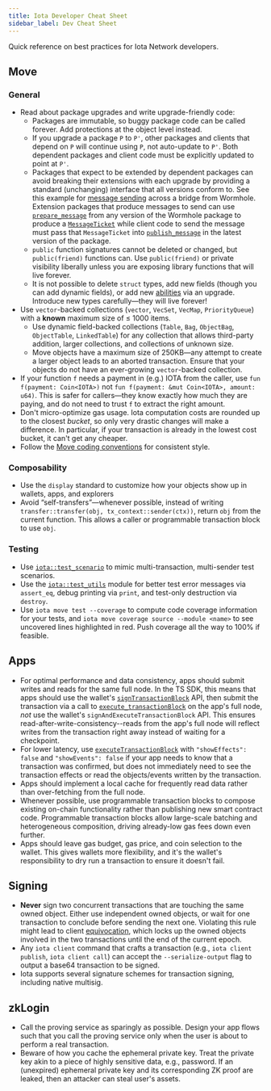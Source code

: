 ```yaml
---
title: Iota Developer Cheat Sheet
sidebar_label: Dev Cheat Sheet
---
```


Quick reference on best practices for Iota Network developers.

## Move

### General

- Read about package upgrades and write upgrade-friendly code:
  - Packages are immutable, so buggy package code can be called forever. Add protections at the object level instead.
  - If you upgrade a package `P` to `P'`, other packages and clients that depend on `P` will continue using `P`, not auto-update to `P'`. Both dependent packages and client code must be explicitly updated to point at `P'`.
  - Packages that expect to be extended by dependent packages can avoid breaking their extensions with each upgrade by providing a standard (unchanging) interface that all versions conform to. See this example for [message sending](https://github.com/wormhole-foundation/wormhole/blob/74dea3bf22f0e27628b432c3e9eac05c85786a99/iota/wormhole/sources/publish_message.move) across a bridge from Wormhole. Extension packages that produce messages to send can use [`prepare_message`](https://github.com/wormhole-foundation/wormhole/blob/74dea3bf22f0e27628b432c3e9eac05c85786a99/iota/wormhole/sources/publish_message.move#L68-L90) from any version of the Wormhole package to produce a [`MessageTicket`](https://github.com/wormhole-foundation/wormhole/blob/74dea3bf22f0e27628b432c3e9eac05c85786a99/iota/wormhole/sources/publish_message.move#L52-L66) while client code to send the message must pass that `MessageTicket` into [`publish_message`](https://github.com/wormhole-foundation/wormhole/blob/74dea3bf22f0e27628b432c3e9eac05c85786a99/iota/wormhole/sources/publish_message.move#L92-L152) in the latest version of the package.
  - `public` function signatures cannot be deleted or changed, but `public(friend)` functions can. Use `public(friend)` or private visibility liberally unless you are exposing library functions that will live forever.
  - It is not possible to delete `struct` types, add new fields (though you can add dynamic fields), or add new [abilities](https://move-language.github.io/move/abilities.html) via an upgrade. Introduce new types carefully—they will live forever!
- Use `vector`-backed collections (`vector`, `VecSet`, `VecMap`, `PriorityQueue`) with a **known** maximum size of ≤ 1000 items.
  - Use dynamic field-backed collections (`Table`, `Bag`, `ObjectBag`, `ObjectTable`, `LinkedTable`) for any collection that allows third-party addition, larger collections, and collections of unknown size.
  - Move objects have a maximum size of 250KB—any attempt to create a larger object leads to an aborted transaction. Ensure that your objects do not have an ever-growing `vector`-backed collection.
- If your function `f` needs a payment in (e.g.) IOTA from the caller, use `fun f(payment: Coin<IOTA>)` not `fun f(payment: &mut Coin<IOTA>, amount: u64)`. This is safer for callers—they know exactly how much they are paying, and do not need to trust `f` to extract the right amount.
- Don't micro-optimize gas usage. Iota computation costs are rounded up to the closest _bucket_, so only very drastic changes will make a difference. In particular, if your transaction is already in the lowest cost bucket, it can't get any cheaper.
- Follow the [Move coding conventions](https://move-language.github.io/move/coding-conventions.html) for consistent style.

### Composability

- Use the `display` standard to customize how your objects show up in wallets, apps, and explorers
- Avoid “self-transfers”—whenever possible, instead of writing `transfer::transfer(obj, tx_context::sender(ctx))`, return `obj` from the current function. This allows a caller or programmable transaction block to use `obj`.

### Testing

- Use [`iota::test_scenario`](https://github.com/iotaledger/kinesis/blob/main/crates/iota-framework/packages/iota-framework/sources/test/test_scenario.move) to mimic multi-transaction, multi-sender test scenarios.
- Use the [`iota::test_utils`](https://github.com/iotaledger/kinesis/blob/main/crates/iota-framework/packages/iota-framework/sources/test/test_utils.move#L5) module for better test error messages via `assert_eq`, debug printing via `print`, and test-only destruction via `destroy`.
- Use `iota move test --coverage` to compute code coverage information for your tests, and `iota move coverage source --module <name>` to see uncovered lines highlighted in red. Push coverage all the way to 100% if feasible.

## Apps

- For optimal performance and data consistency, apps should submit writes and reads for the same full node. In the TS SDK, this means that apps should use the wallet's [`signTransactionBlock`](https://sdk.mystenlabs.com/dapp-kit) API, then submit the transaction via a call to [`execute_transactionBlock`](/iota-api-ref#iota_executetransactionblock) on the app's full node, _not_ use the wallet's `signAndExecuteTransactionBlock` API. This ensures read-after-write-consistency--reads from the app's full node will reflect writes from the transaction right away instead of waiting for a checkpoint.
- For lower latency, use [`executeTransactionBlock`](/iota-api-ref#iota_executetransactionblock) with `"showEffects": false` and `"showEvents": false` if your app needs to know that a transaction was confirmed, but does not immediately need to see the transaction effects or read the objects/events written by the transaction.
- Apps should implement a local cache for frequently read data rather than over-fetching from the full node.
- Whenever possible, use programmable transaction blocks to compose existing on-chain functionality rather than publishing new smart contract code. Programmable transaction blocks allow large-scale batching and heterogeneous composition, driving already-low gas fees down even further.
- Apps should leave gas budget, gas price, and coin selection to the wallet. This gives wallets more flexibility, and it's the wallet's responsibility to dry run a transaction to ensure it doesn't fail.

## Signing

- **Never** sign two concurrent transactions that are touching the same owned object. Either use independent owned objects, or wait for one transaction to conclude before sending the next one. Violating this rule might lead to client [equivocation](/references/iota-glossary.mdx#equivocation), which locks up the owned objects involved in the two transactions until the end of the current epoch.
- Any `iota client` command that crafts a transaction (e.g., `iota client publish`, `iota client call`) can accept the `--serialize-output` flag to output a base64 transaction to be signed.
- Iota supports several signature schemes for transaction signing, including native multisig.

## zkLogin

- Call the proving service as sparingly as possible. Design your app flows such that you call the proving service only when the user is about to perform a real transaction.
- Beware of how you cache the ephemeral private key. Treat the private key akin to a piece of highly sensitive data, e.g., password. If an (unexpired) ephemeral private key and its corresponding ZK proof are leaked, then an attacker can steal user's assets.
